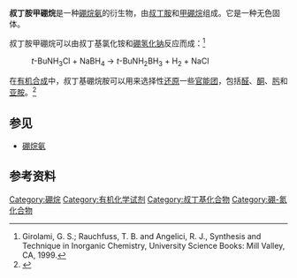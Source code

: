 {{Chembox
| Name =
| ImageFile = Borane tert-butylamine.svg
| ImageSize = 200px
| ImageAlt = 
| IUPACName = 
| OtherNames = 甲硼烷叔丁胺络合物<br>硼烷叔丁胺络合物<br>硼烷叔丁基胺
|Section1={{Chembox Identifiers
| CASNo = 7337-45-3
| CASNo_Ref = 
| PubChem = 6364547
| EINECS = 230-851-5
| ChemSpiderID = 451414
| SMILES = NC(C)(C)C.B
  }}
|Section2={{Chembox Properties
| C=4 | H=14 | B=1 | N=1
| Appearance = 白色固体
| Density = 
| MeltingPt = {{convert|96|C|K}}<ref name="NöthBeyer1964">{{cite journal|last1=Nöth|first1=Heinrich|last2=Beyer|first2=Hasso|last3=Vetter|first3=Hans-Joanchim|title=Beiträge zur Chemie des Bors, XXV. Bis(amin)-dihydrido-bor(III)-halogenide, [(R3–nHnN)2BH2]X2|journal=Chemische Berichte|volume=97|issue=1|year=1964|pages=110–118|issn=0009-2940|doi=10.1002/cber.19640970115}}</ref>
| BoilingPt = 
| Solubility = 
  }}
|Section3={{Chembox Hazards
| MainHazards =
| FlashPt =
| AutoignitionPt =
  }}
}}

'''叔丁胺甲硼烷'''是一种[[硼烷氨|硼烷氨]]的衍生物，由[[叔丁胺|叔丁胺]]和[[甲硼烷|甲硼烷]]组成。它是一种无色固体。

叔丁胺甲硼烷可以由叔丁基氯化铵和[[硼氢化钠|硼氢化钠]]反应而成：<ref>Girolami, G. S.; Rauchfuss, T. B. and Angelici, R. J., Synthesis and Technique in Inorganic Chemistry, University Science Books: Mill Valley, CA, 1999.{{ISBN|0935702482}}</ref>
:''t''-BuNH<sub>3</sub>Cl  +  NaBH<sub>4</sub>   →   ''t''-BuNH<sub>2</sub>BH<sub>3</sub>  +  H<sub>2</sub>  +  NaCl

在[[有机合成|有机合成]]中，叔丁基硼烷胺可以用来选择性[[有机氧化还原反应|还原]]一些[[官能团|官能团]]，包括[[醛|醛]]、[[酮|酮]]、[[肟|肟]]和[[亚胺|亚胺]]。<ref name="PubChem">{{cite web |title=Tert-Butylamine borane |url=https://pubchem.ncbi.nlm.nih.gov/compound/Tert-Butylamine-borane |website=pubchem.ncbi.nlm.nih.gov |publisher=NCBI |accessdate=3 September 2019 |archive-date=2019-09-03 |archive-url=https://web.archive.org/web/20190903104638/https://pubchem.ncbi.nlm.nih.gov/compound/Tert-Butylamine-borane |dead-url=no }}</ref>

== 参见 ==
* [[硼烷氨|硼烷氨]]

==参考资料==
{{reflist}}

[[Category:硼烷|Category:硼烷]]
[[Category:有机化学试剂|Category:有机化学试剂]]
[[Category:叔丁基化合物|Category:叔丁基化合物]]
[[Category:硼-氮化合物|Category:硼-氮化合物]]